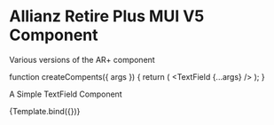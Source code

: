 
<Meta title="ARPlus/MUI-V5" component={TextField} />

<style>{`
    .subheading {
    --mediumdark: '#999999';
    font-weight: 900;
    font-size: 13px;
    color: #999;
    letter-spacing: 6px;
    line-height: 24px;
    text-transform: uppercase;
    margin-bottom: 12px;
    margin-top: 40px;
  }
  `}</style>

<h1>Allianz Retire Plus MUI V5 Component</h1>

<div className="subheading">Various versions of the AR+ component</div>

<!-- Template must be at the top of the file -->

function createCompents({ args }) {
  return (
    <ThemeProvider theme={theme}>
      <TextField {...args} />
    </ThemeProvider>
  );
}

A Simple TextField Component

<Canvas>
  <Story
    name="Simple TextField"
    args={{
      label: 'First Name',
    }}
  >
    {Template.bind({})}
  </Story>
</Canvas>
